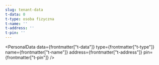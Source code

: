 ```yaml
---
slug: tenant-data
t-data: 0
t-type: osoba fizyczna
t-name: ''
t-address: ''
t-pin: ''
---
```



<PersonalData
  data={frontmatter["t-data"]}
  type={frontmatter["t-type"]}
  name={frontmatter["t-name"]}
  address={frontmatter["t-address"]}
  pin={frontmatter["t-pin"]}
/>
